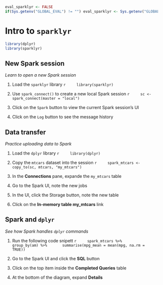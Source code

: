 ```r
eval_sparklyr <- FALSE
if(Sys.getenv("GLOBAL_EVAL") != "") eval_sparklyr <- Sys.getenv("GLOBAL_EVAL")
```

# Intro to `sparklyr`

```r
library(dplyr)
library(sparklyr)
```

## New Spark session
*Learn to open a new Spark session*

1. Load the `sparklyr` library
    ```r
    library(sparklyr)
    ```

1. Use `spark_connect()` to create a new local Spark session
    ```r
    sc <- spark_connect(master = "local")
    ```

1. Click on the `Spark` button to view the current Spark session's UI

1. Click on the `Log` button to see the message history

## Data transfer
*Practice uploading data to Spark*

1. Load the `dplyr` library
    ```r
    library(dplyr)
    ```

1. Copy the `mtcars` dataset into the session
    ```r
    spark_mtcars <- copy_to(sc, mtcars, "my_mtcars")
    ```

1. In the **Connections** pane, expande the `my_mtcars` table

1. Go to the Spark UI, note the new jobs

1. In the UI, click the Storage button, note the new table

1. Click on the **In-memory table my_mtcars** link

## Spark and `dplyr`
*See how Spark handles `dplyr` commands*

1. Run the following code snipett
    ```r
    spark_mtcars %>%
      group_by(am) %>%
      summarise(mpg_mean = mean(mpg, na.rm = TRUE))
    ```

1. Go to the Spark UI and click the **SQL** button 

1. Click on the top item inside the **Completed Queries** table

1. At the bottom of the diagram, expand **Details**



